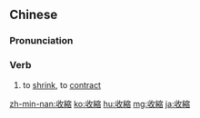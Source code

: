 {{also|收缩}}
==Chinese==
{{zh-forms|s=收缩}}

===Pronunciation===
{{zh-pron
|m=shōusuō
|c=sau1 suk1
|mn=qz,tw,xm:siu-sok/twvk,zz:siu-siok
|cat=v
}}

===Verb===
{{zh-verb}}

# to [[shrink]], to [[contract]]

[[zh-min-nan:收縮]]
[[ko:收縮]]
[[hu:收縮]]
[[mg:收縮]]
[[ja:收縮]]